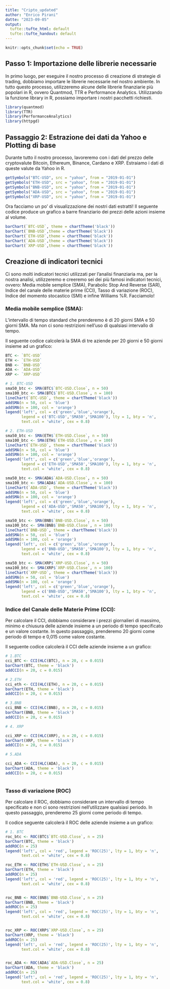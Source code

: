 ```yaml
---
title: "Cripto_updated" 
author: "Enrico Pirani" 
datte: "2023-09-05"      
output:
  tufte::tufte_html: default
  tufte::tufte_handout: default
---
```


```r
knitr::opts_chunk$set(echo = TRUE)
```

## Passo 1: Importazione delle librerie necessarie

In primo luogo, per eseguire il nostro processo di creazione di
strategie di trading, dobbiamo importare le librerie necessarie nel
nostro ambiente. In tutto questo processo, utilizzeremo alcune delle
librerie finanziarie più popolari in R, ovvero Quantmod, TTR e
Performance Analytics. Utilizzando la funzione library in R, possiamo
importare i nostri pacchetti richiesti.

```r
library(quantmod)
library(TTR)
library(PerformanceAnalytics)
library(httpgd)
```

## Passaggio 2: Estrazione dei dati da Yahoo e Plotting di base

Durante tutto il nostro processo, lavoreremo con i dati del prezzo delle
cryptovalute Bitcoin, Ethereum, Binance, Cardano e XRP. Estraiamo i dati
di queste valute da Yahoo in R.

```r
getSymbols("BTC-USD", src = "yahoo", from = "2019-01-01")
getSymbols("ETH-USD", src = "yahoo", from = "2019-01-01")
getSymbols("BNB-USD", src = "yahoo", from = "2019-01-01")
getSymbols("ADA-USD", src = "yahoo", from = "2019-01-01")
getSymbols("XRP-USD", src = "yahoo", from = "2019-01-01")
```

Ora facciamo un po' di visualizzazione dei nostri dati estratti! Il
seguente codice produce un grafico a barre finanziario dei prezzi delle
azioni insieme al volume.

```r
barChart(`BTC-USD`, theme = chartTheme('black'))
barChart(`BNB-USD`,theme = chartTheme('black'))
barChart(`ETH-USD`,theme = chartTheme('black'))
barChart(`ADA-USD`,theme = chartTheme('black'))
barChart(`XRP-USD`,theme = chartTheme('black'))
```

## Creazione di indicatori tecnici

Ci sono molti indicatori tecnici utilizzati per l'analisi finanziaria ma, per la nostra analisi, utilizzeremo e creeremo sei dei più famosi indicatori tecnici, ovvero: Media mobile semplice (SMA), Parabolic Stop And Reverse (SAR), Indice del canale delle materie prime (CCI), Tasso di variazione (ROC), Indice del momento stocastico (SMI) e infine Williams %R. Facciamolo!

### Media mobile semplice (SMA):

L'intervallo di tempo standard che prenderemo è di 20 giorni SMA e 50 giorni SMA. Ma non ci sono restrizioni nell'uso di qualsiasi intervallo di tempo.

Il seguente codice calcolerà la SMA di tre aziende per 20 giorni e 50 giorni insieme ad un grafico:

```r
BTC <- `BTC-USD`
ETH <- `ETH-USD`
BNB <- `BNB-USD`
ADA <- `ADA-USD`
XRP <- `XRP-USD`
```


```r
# 1. BTC-USD
sma50_btc <- SMA(BTC$`BTC-USD.Close`, n = 50)
sma100_btc <- SMA(BTC$`BTC-USD.Close`, n = 100)
lineChart(`BTC-USD`, theme = chartTheme('black'))
addSMA(n = 50, col = 'blue')
addSMA(n = 100, col = 'orange')
legend('left', col = c('green','blue','orange'),
       legend = c('BTC-USD','SMA50','SMA100'), lty = 1, bty = 'n',
       text.col = 'white', cex = 0.8)
```

```r
# 2. ETH-USD
sma50_btc <- SMA(ETH$`ETH-USD.Close`, n = 50)
sma100_btc <- SMA(ETH$`ETH-USD.Close`, n = 100)
lineChart(`ETH-USD`, theme = chartTheme('black'))
addSMA(n = 50, col = 'blue')
addSMA(n = 100, col = 'orange')
legend('left', col = c('green','blue','orange'),
       legend = c('ETH-USD','SMA50','SMA100'), lty = 1, bty = 'n',
       text.col = 'white', cex = 0.8)
```



```r
sma50_btc <- SMA(ADA$`ADA-USD.Close`, n = 50)
sma100_btc <- SMA(ADA$`ADA-USD.Close`, n = 100)
lineChart(`ADA-USD`, theme = chartTheme('black'))
addSMA(n = 50, col = 'blue')
addSMA(n = 100, col = 'orange')
legend('left', col = c('green','blue','orange'),
       legend = c('ADA-USD','SMA50','SMA100'), lty = 1, bty = 'n',
       text.col = 'white', cex = 0.8)
```

```r
sma50_btc <- SMA(BNB$`BNB-USD.Close`, n = 50)
sma100_btc <- SMA(BNB$`BNB-USD.Close`, n = 100)
lineChart(`BNB-USD`, theme = chartTheme('black'))
addSMA(n = 50, col = 'blue')
addSMA(n = 100, col = 'orange')
legend('left', col = c('green','blue','orange'),
       legend = c('BNB-USD','SMA50','SMA100'), lty = 1, bty = 'n',
       text.col = 'white', cex = 0.8)
```


```r
sma50_btc <- SMA(XRP$`XRP-USD.Close`, n = 50)
sma100_btc <- SMA(XRP$`XRP-USD.Close`, n = 100)
lineChart(`XRP-USD`, theme = chartTheme('black'))
addSMA(n = 50, col = 'blue')
addSMA(n = 100, col = 'orange')
legend('left', col = c('green','blue','orange'),
       legend = c('BNB-USD','SMA50','SMA100'), lty = 1, bty = 'n',
       text.col = 'white', cex = 0.8)
```

### Indice del Canale delle Materie Prime (CCI):

Per calcolare il CCI, dobbiamo considerare i prezzi giornalieri di massimo, minimo e chiusura delle aziende insieme a un periodo di tempo specificato e un valore costante. In questo passaggio, prenderemo 20 giorni come periodo di tempo e 0,015 come valore costante.

Il seguente codice calcolerà il CCI delle aziende insieme a un grafico:

```r
# 1.BTC 
cci_BTC <- CCI(HLC(BTC), n = 20, c = 0.015)
barChart(BTC, theme = 'black')
addCCI(n = 20, c = 0.015)

# 2.ETH 
cci_eth <- CCI(HLC(ETH), n = 20, c = 0.015)
barChart(ETH, theme = 'black')
addCCI(n = 20, c = 0.015)

# 3.BNB 
cci_BNB <- CCI(HLC(BNB), n = 20, c = 0.015)
barChart(BNB, theme = 'black')
addCCI(n = 20, c = 0.015)

# 4. XRP

cci_XRP <- CCI(HLC(XRP), n = 20, c = 0.015)
barChart(XRP, theme = 'black')
addCCI(n = 20, c = 0.015)

# 5.ADA

cci_ADA <- CCI(HLC(ADA), n = 20, c = 0.015)
barChart(ADA, theme = 'black')
addCCI(n = 20, c = 0.015)



```

### Tasso di variazione (ROC)

Per calcolare il ROC, dobbiamo considerare un intervallo di tempo specificato e non ci sono restrizioni nell'utilizzare qualsiasi periodo. In questo passaggio, prenderemo 25 giorni come periodo di tempo.

Il codice seguente calcolerà il ROC delle aziende insieme a un grafico:

```r
# 1. BTC
roc_btc <- ROC(BTC$`BTC-USD.Close`, n = 25)
barChart(BTC, theme = 'black')
addROC(n = 25)
legend('left', col = 'red', legend = 'ROC(25)', lty = 1, bty = 'n',
       text.col = 'white', cex = 0.8)

roc_ETH <- ROC(ETH$`ETH-USD.Close`, n = 25)
barChart(ETH, theme = 'black')
addROC(n = 25)
legend('left', col = 'red', legend = 'ROC(25)', lty = 1, bty = 'n',
       text.col = 'white', cex = 0.8)


roc_BNB <- ROC(BNB$`BNB-USD.Close`, n = 25)
barChart(BNB, theme = 'black')
addROC(n = 25)
legend('left', col = 'red', legend = 'ROC(25)', lty = 1, bty = 'n',
       text.col = 'white', cex = 0.8)


roc_XRP <- ROC(XRP$`XRP-USD.Close`, n = 25)
barChart(XRP, theme = 'black')
addROC(n = 25)
legend('left', col = 'red', legend = 'ROC(25)', lty = 1, bty = 'n',
       text.col = 'white', cex = 0.8)


roc_ADA <- ROC(ADA$`ADA-USD.Close`, n = 25)
barChart(ADA, theme = 'black')
addROC(n = 25)
legend('left', col = 'red', legend = 'ROC(25)', lty = 1, bty = 'n',
       text.col = 'white', cex = 0.8)

       
```




